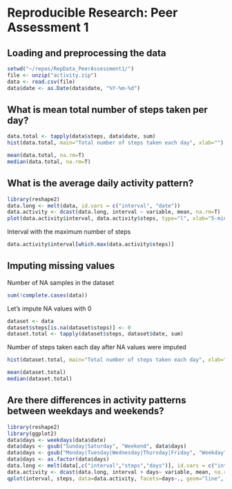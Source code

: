 # Reproducible Research: Peer Assessment 1


## Loading and preprocessing the data
```r
setwd("~/repos/RepData_PeerAssessment1/")
file <- unzip("activity.zip")
data <- read.csv(file)
data$date <- as.Date(data$date, "%Y-%m-%d")
```

## What is mean total number of steps taken per day?
```r
data.total <- tapply(data$steps, data$date, sum)
hist(data.total, main="Total number of steps taken each day", xlab="")
```

```r
mean(data.total, na.rm=T)
median(data.total, na.rm=T)
```

## What is the average daily activity pattern?
```r
library(reshape2)
data.long <- melt(data, id.vars = c("interval", "date"))
data.activity <- dcast(data.long, interval ~ variable, mean, na.rm=T)
plot(data.activity$interval, data.activity$steps, type="l", xlab="5-min interval", ylab="Average number of steps", main="Averaged number of steps per interval across all days")
```

Interval with the maximum number of steps
```r
data.activity$interval[which.max(data.activity$steps)]
```

## Imputing missing values
Number of NA samples in the dataset
```r
sum(!complete.cases(data))
```

Let's impute NA values with 0
```r
dataset <- data
dataset$steps[is.na(dataset$steps)] <- 0
dataset.total <- tapply(dataset$steps, dataset$date, sum)
```

Number of steps taken each day after NA values were imputed
```r
hist(dataset.total, main="Total number of steps taken each day", xlab="")
```

```r
mean(dataset.total)
median(dataset.total)
```

## Are there differences in activity patterns between weekdays and weekends?
```r
library(reshape2)
library(ggplot2)
data$days <- weekdays(data$date)
data$days <- gsub("Sunday|Saturday", "Weekend", data$days)
data$days <- gsub("Monday|Tuesday|Wednesday|Thursday|Friday", "Weekday", data$days)
data$days <- as.factor(data$days)
data.long <- melt(data[,c("interval","steps","days")], id.vars = c("interval", "days"))
data.activity <- dcast(data.long, interval + days~ variable, mean, na.rm=T)
qplot(interval, steps, data=data.activity, facets=days~., geom="line", main="Averaged number of steps per interval across all weekdays")
```
